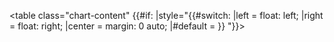 <templatestyles src="Chart/styles.css" /><div class="chart-container {{{class|}}}"><table class="chart-content" {{#if: {{{align|}}}{{{style|}}}|style="{{#switch: {{{align|}}}
|left = float: left;
|right = float: right;
|center = margin: 0 auto;
|#default = 
}} {{{style|}}}"}}><noinclude>
{{chart/end}}
{{Documentation|Template:Chart/doc}}
</noinclude>